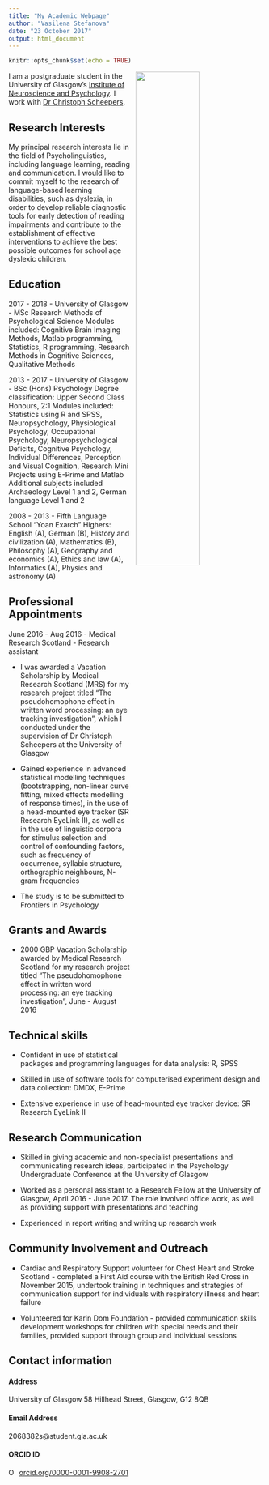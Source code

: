 ```yaml
---
title: "My Academic Webpage"
author: "Vasilena Stefanova"
date: "23 October 2017"
output: html_document
---
```


```r
knitr::opts_chunk$set(echo = TRUE)
```

<img src= 'Images/snimka.jpeg' 
    style= 'width: 50%; 
    float: right; 
    padding-left: 10px;'>

I am a postgraduate student in the University of Glasgow's
[Institute of Neuroscience and Psychology](http://www.gla.ac.uk/researchinstitutes/neurosciencepsychology/).
I work with [Dr Christoph Scheepers](https://www.researchgate.net/profile/Christoph_Scheepers).




## Research Interests

My principal research interests lie in the field of Psycholinguistics, including language learning, reading and communication. I would like to commit myself to the research of language-based learning disabilities, such as dyslexia, in order to develop reliable diagnostic tools for early detection of reading impairments and contribute to the establishment of effective interventions to achieve the best possible outcomes for school age dyslexic children.



## Education

2017 - 2018 - University of Glasgow - MSc Research Methods of Psychological Science
Modules included:  Cognitive Brain Imaging Methods, Matlab programming, Statistics, R programming, Research Methods in Cognitive Sciences, Qualitative Methods

2013 - 2017 - University of Glasgow  - BSc (Hons) Psychology
Degree classification:   Upper Second Class Honours, 2:1 
Modules included:   Statistics using R and SPSS, Neuropsychology, Physiological Psychology, Occupational Psychology, Neuropsychological Deficits, Cognitive Psychology, Individual Differences, Perception and Visual Cognition, Research Mini Projects using E-Prime and Matlab
Additional subjects included Archaeology Level 1 and 2, German language Level 1 and 2

2008 - 2013 - Fifth Language School "Yoan Exarch"
Highers: English (A), German (B), History and civilization (A), Mathematics (B), Philosophy (A), Geography and economics (A), Ethics and law (A), Informatics (A), Physics and astronomy (A)


## Professional Appointments

June 2016 - Aug 2016 - Medical Research Scotland - Research assistant

* I was awarded a Vacation Scholarship by Medical Research Scotland (MRS) for my research project titled "The pseudohomophone effect in written word processing: an eye tracking investigation", which I conducted under the supervision of Dr Christoph Scheepers at the University of Glasgow

* Gained experience in advanced statistical modelling techniques (bootstrapping, non-linear curve fitting, mixed effects modelling of response times), in the use of a head-mounted eye tracker (SR Research EyeLink II), as well as in the use of linguistic corpora for stimulus selection and control of confounding factors, such as frequency of occurrence, syllabic structure, orthographic neighbours, N-gram frequencies

* The study is to be submitted to Frontiers in Psychology


## Grants and Awards

* 2000 GBP Vacation Scholarship awarded by Medical Research Scotland for my research project titled "The pseudohomophone effect in written word processing: an eye tracking investigation", June - August 2016


## Technical skills

* Confident in use of statistical packages and programming languages for data analysis: R, SPSS

* Skilled in use of software tools for computerised experiment design and data collection: DMDX, E-Prime

* Extensive experience in use of head-mounted eye tracker device: SR Research EyeLink II


## Research Communication

* Skilled in giving academic and non-specialist presentations and communicating research ideas, participated in the Psychology Undergraduate Conference at the University of Glasgow

* Worked as a personal assistant to a Research Fellow at the University of Glasgow, April 2016 - June 2017. The role involved office work, as well as providing support with presentations and teaching

* Experienced in report writing and writing up research work


## Community Involvement and Outreach

* Cardiac and Respiratory Support volunteer for Chest Heart and Stroke Scotland - completed a First Aid course with the British Red Cross in November 2015, undertook training in techniques and strategies of communication support for individuals with respiratory illness and heart failure

* Volunteered for Karin Dom Foundation - provided communication skills development workshops for children with special needs and their families, provided support through group and individual sessions


## Contact information


#### Address

University of Glasgow 
58 Hillhead Street, 
Glasgow,
G12 8QB

#### Email Address

2068382s@student.gla.ac.uk

#### ORCID ID

<a href="https://orcid.org/0000-0001-9908-2701" target="orcid.widget" rel="noopener noreferrer" style="vertical-align:top;"><img src="https://orcid.org/sites/default/files/images/orcid_16x16.png" style="width:1em;margin-right:.5em;" alt="ORCID iD icon">orcid.org/0000-0001-9908-2701</a>

